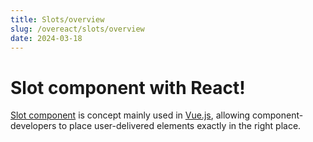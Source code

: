 ```yaml
---
title: Slots/overview
slug: /overeact/slots/overview
date: 2024-03-18
---
```


# Slot component with React!

[Slot component](https://vuejs.org/guide/components/slots.html) is concept
mainly used in [Vue.js](https://vuejs.org/), allowing component-developers to
place user-delivered elements exactly in the right place.
